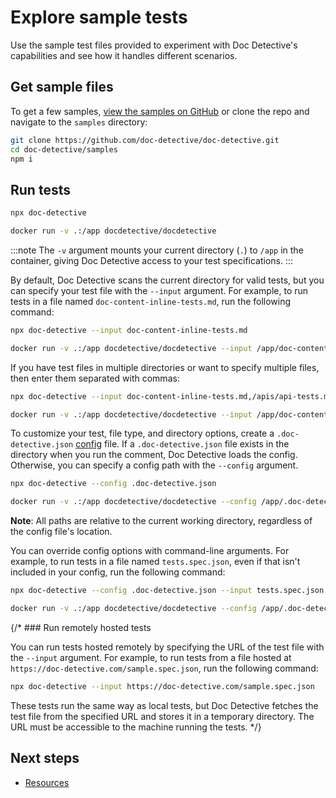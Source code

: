 
# Explore sample tests

Use the sample test files provided to experiment with Doc Detective's capabilities and see how it handles different scenarios.

## Get sample files

To get a few samples, [view the samples on GitHub](https://github.com/doc-detective/doc-detective/tree/main/samples) or clone the repo and navigate to the `samples` directory:

```bash
git clone https://github.com/doc-detective/doc-detective.git
cd doc-detective/samples
npm i
```

## Run tests

<Tabs>
  <TabItem value="npx" label="NPX" default>

```bash
npx doc-detective
```

  </TabItem>
  <TabItem value="docker" label="Docker">

```bash
docker run -v .:/app docdetective/docdetective
```

:::note
The `-v` argument mounts your current directory (`.`) to `/app` in the container, giving Doc Detective access to your test specifications.
:::

  </TabItem>
</Tabs>

By default, Doc Detective scans the current directory for valid tests, but you can specify your test file with the `--input` argument. For example, to run tests in a file named `doc-content-inline-tests.md`, run the following command:

<Tabs>
  <TabItem value="npx" label="NPX" default>

```bash
npx doc-detective --input doc-content-inline-tests.md
```

  </TabItem>
  <TabItem value="docker" label="Docker">

```bash
docker run -v .:/app docdetective/docdetective --input /app/doc-content-inline-tests.md
```

  </TabItem>
</Tabs>

If you have test files in multiple directories or want to specify multiple files, then enter them separated with commas:

<Tabs>
  <TabItem value="npx" label="NPX" default>

```bash
npx doc-detective --input doc-content-inline-tests.md,/apis/api-tests.md
```

  </TabItem>
  <TabItem value="docker" label="Docker">

```bash
docker run -v .:/app docdetective/docdetective --input /app/doc-content-inline-tests.md,/app/apis/api-tests.md
```

  </TabItem>
</Tabs>

To customize your test, file type, and directory options, create a `.doc-detective.json` [config](/docs/references/schemas/config) file. If a `.doc-detective.json` file exists in the directory when you run the comment, Doc Detective loads the config. Otherwise, you can specify a config path with the `--config` argument.

<Tabs>
  <TabItem value="npx" label="NPX" default>

```bash
npx doc-detective --config .doc-detective.json
```

  </TabItem>
  <TabItem value="docker" label="Docker">

```bash
docker run -v .:/app docdetective/docdetective --config /app/.doc-detective.json
```

  </TabItem>
</Tabs>

**Note**: All paths are relative to the current working directory, regardless of the config file's location.

You can override config options with command-line arguments. For example, to run tests in a file named `tests.spec.json`, even if that isn't included in your config, run the following command:

<Tabs>
  <TabItem value="npx" label="NPX" default>

```bash
npx doc-detective --config .doc-detective.json --input tests.spec.json
```

  </TabItem>
  <TabItem value="docker" label="Docker">

```bash
docker run -v .:/app docdetective/docdetective --config /app/.doc-detective.json --input /app/tests.spec.json
```

  </TabItem>
</Tabs>

{/* ### Run remotely hosted tests

You can run tests hosted remotely by specifying the URL of the test file with the `--input` argument. For example, to run tests from a file hosted at `https://doc-detective.com/sample.spec.json`, run the following command:

```bash
npx doc-detective --input https://doc-detective.com/sample.spec.json
```

These tests run the same way as local tests, but Doc Detective fetches the test file from the specified URL and stores it in a temporary directory. The URL must be accessible to the machine running the tests.
*/}

## Next steps

- [Resources](/docs/get-started/resources.md)
